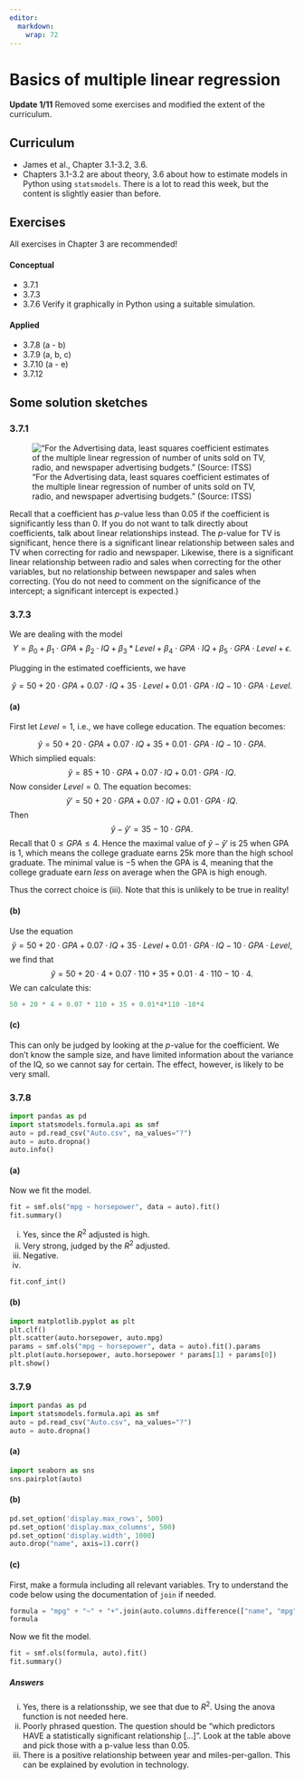 ```yaml
---
editor: 
  markdown: 
    wrap: 72
---
```


# Basics of multiple linear regression

::: callout-note
**Update 1/11** Removed some exercises and modified the extent of the
curriculum.
:::

## Curriculum

-   James et al., Chapter 3.1-3.2, 3.6.
-   Chapters 3.1-3.2 are about theory, 3.6 about how to estimate models
    in Python using `statsmodels`. There is a lot to read this week, but
    the content is slightly easier than before.

## Exercises

All exercises in Chapter 3 are recommended!

#### Conceptual

-   3.7.1
-   3.7.3
-   3.7.6 Verify it graphically in Python using a suitable simulation.

#### Applied

-   3.7.8 (a - b)
-   3.7.9 (a, b, c)
-   3.7.10 (a - e)
-   3.7.12

## Some solution sketches

### 3.7.1

!["For the Advertising data, least squares coefficient estimates of the
multiple linear regression of number of units sold on TV, radio, and
newspaper advertising budgets." (Source:
ITSS)](/code/lecture12-regression/reg.png){fig-align="center"}

Recall that a coefficient has *p*-value less than $0.05$ if the
coefficient is significantly less than $0$. If you do not want to talk
directly about coefficients, talk about linear relationships instead.
The *p*-value for TV is significant, hence there is a significant linear
relationship between sales and TV when correcting for radio and
newspaper. Likewise, there is a significant linear relationship between
radio and sales when correcting for the other variables, but no
relationship between newspaper and sales when correcting. (You do not
need to comment on the significance of the intercept; a significant
intercept is expected.)

### 3.7.3

We are dealing with the model
$$Y = \beta_0 + \beta_1\cdot GPA + \beta_2 \cdot IQ + \beta_3 * Level + \beta_4 \cdot GPA \cdot IQ + \beta_5 \cdot GPA \cdot Level +\epsilon.$$

Plugging in the estimated coefficients, we have

$$\hat{y} = 50 + 20 \cdot GPA + 0.07 \cdot IQ + 35 \cdot Level + 0.01 \cdot GPA \cdot IQ -10 \cdot GPA \cdot Level.$$

#### (a)

First let $Level = 1$, i.e., we have college education. The equation
becomes:

$$\hat{y} = 50 + 20 \cdot GPA + 0.07 \cdot IQ + 35+ 0.01 \cdot GPA \cdot IQ -10 \cdot GPA.$$
Which simplied equals:
$$\hat{y} = 85 + 10 \cdot GPA + 0.07 \cdot IQ + 0.01 \cdot GPA \cdot IQ.$$
Now consider $Level=0$. The equation becomes:
$$\hat{y}' = 50 + 20 \cdot GPA + 0.07 \cdot IQ + 0.01 \cdot GPA \cdot IQ.$$
Then $$\hat{y}-\hat{y}'=35 - 10\cdot GPA.$$ Recall that
$0 \leq GPA\leq 4$. Hence the maximal value of $\hat{y}-\hat{y}'$ is
$25$ when GPA is $1$, which means the college graduate earns $25$k more
than the high school graduate. The minimal value is $-5$ when the GPA is
$4$, meaning that the college graduate earn *less* on average when the
GPA is high enough.

Thus the correct choice is (iii). Note that this is unlikely to be true
in reality!

#### (b)

Use the equation
$$\hat{y} = 50 + 20 \cdot GPA + 0.07 \cdot IQ + 35 \cdot Level + 0.01 \cdot GPA \cdot IQ -10 \cdot GPA \cdot Level,$$
we find that
$$\hat{y} = 50 + 20 \cdot 4 + 0.07\cdot 110 + 35 + 0.01\cdot 4 \cdot 110 -10\cdot 4.$$
We can calculate this:

```python
50 + 20 * 4 + 0.07 * 110 + 35 + 0.01*4*110 -10*4
```

#### (c)

This can only be judged by looking at the *p*-value for the coefficient.
We don't know the sample size, and have limited information about the
variance of the IQ, so we cannot say for certain. The effect, however,
is likely to be very small.

### 3.7.8

```python
import pandas as pd
import statsmodels.formula.api as smf
auto = pd.read_csv("Auto.csv", na_values="?")
auto = auto.dropna()
auto.info()
```

#### (a)

Now we fit the model.

```python
fit = smf.ols("mpg ~ horsepower", data = auto).fit()
fit.summary()
```

(i) Yes, since the $R^2$ adjusted is high.
(ii) Very strong, judged by the $R^2$ adjusted.
(iii) Negative.
(iv) 

```python
fit.conf_int()
```

#### (b)

```python
import matplotlib.pyplot as plt
plt.clf()
plt.scatter(auto.horsepower, auto.mpg)
params = smf.ols("mpg ~ horsepower", data = auto).fit().params
plt.plot(auto.horsepower, auto.horsepower * params[1] + params[0])
plt.show()
```

### 3.7.9

```python
import pandas as pd
import statsmodels.formula.api as smf
auto = pd.read_csv("Auto.csv", na_values="?")
auto = auto.dropna()
```

#### (a)

```python
import seaborn as sns
sns.pairplot(auto)
```

#### (b)

```python
pd.set_option('display.max_rows', 500)
pd.set_option('display.max_columns', 500)
pd.set_option('display.width', 1000)
auto.drop("name", axis=1).corr()
```

#### (c)

First, make a formula including all relevant variables. Try to
understand the code below using the documentation of `join` if needed.

```python
formula = "mpg" + "~" + "+".join(auto.columns.difference(["name", "mpg"]))
formula
```

Now we fit the model.

```python
fit = smf.ols(formula, auto).fit()
fit.summary()
```

##### Answers

(i) Yes, there is a relationsship, we see that due to $R^2$. Using the
    anova function is not needed here.
(ii) Poorly phrased question. The question should be "which predictors
     HAVE a statistically significant relationship \[...\]". Look at the
     table above and pick those with a p-value less than 0.05.
(iii) There is a positive relationship between year and
      miles-per-gallon. This can be explained by evolution in
      technology.
